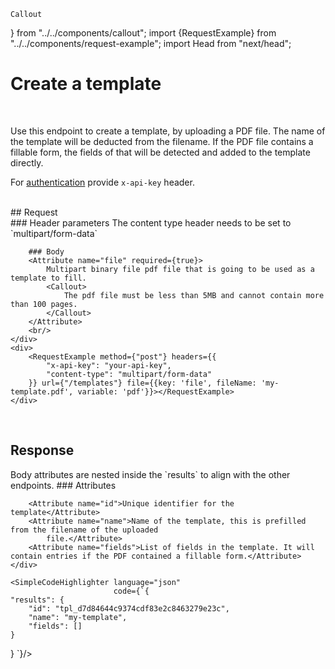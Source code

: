     Callout
} from "../../components/callout"; import {RequestExample} from "../../components/request-example"; import Head
    from "next/head";

<Head>
    <title>Create a template | doqs.dev</title>
</Head>

# Create a template

<Endpoint method="POST" path="/pdf-filling/template"/>
<br/>

Use this endpoint to create a template, by uploading a PDF file. The name of the template will be deducted from the filename.
If the PDF file contains a fillable form, the fields of that will be detected and added to the template directly.


For [authentication](/authentication)  provide `x-api-key` header.

<br/>
## Request
<Grid>
    <div>
        ### Header parameters
        <Attribute name="Content-Type" required={true}>The content type header needs to be set to
            `multipart/form-data`</Attribute>
        <br/>

        ### Body
        <Attribute name="file" required={true}>
            Multipart binary file pdf file that is going to be used as a template to fill.
            <Callout>
                The pdf file must be less than 5MB and cannot contain more than 100 pages.
            </Callout>
        </Attribute>
        <br/>
    </div>
    <div>
        <RequestExample method={"post"} headers={{
            "x-api-key": "your-api-key",
            "content-type": "multipart/form-data"
        }} url={"/templates"} file={{key: 'file', fileName: 'my-template.pdf', variable: 'pdf'}}></RequestExample>
    </div>
</Grid>


<br/>

## Response

<Grid>
    <div>
        Body attributes are nested inside the `results` to align with the other endpoints.
        ### Attributes

        <Attribute name="id">Unique identifier for the template</Attribute>
        <Attribute name="name">Name of the template, this is prefilled from the filename of the uploaded
            file.</Attribute>
        <Attribute name="fields">List of fields in the template. It will contain entries if the PDF contained a fillable form.</Attribute>
    </div>

    <SimpleCodeHighlighter language="json"
                           code={`{
    "results": {
        "id": "tpl_d7d84644c9374cdf83e2c8463279e23c",
        "name": "my-template",
        "fields": []
    }
}
`}/>
</Grid>
